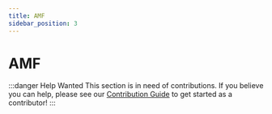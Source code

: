 ```yaml
---
title: AMF
sidebar_position: 3
---
```


# AMF

:::danger Help Wanted
This section is in need of contributions. If you believe you can help, please see our [Contribution Guide](../contribution-guide.mdx) to get started as a contributor!
:::